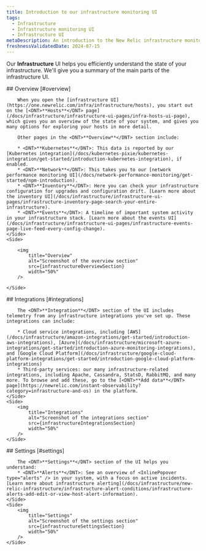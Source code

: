 ```yaml
---
title: Introduction to our infrastructure monitoring UI
tags:
  - Infrastructure
  - Infrastructure monitoring UI
  - Infrastructure UI
metaDescription: An introduction to the New Relic infrastructure monitoring UI pages. 
freshnessValidatedDate: 2024-07-15
---
```





Our <DNT>**Infrastructure**</DNT> UI helps you efficiently understand the state of your infrastructure. We'll give you a summary of the main parts of the infrastructure UI. 

<SideBySide>
    <Side>
        ## Overview [#overview] 

        When you open the [infrastructure UI](https://one.newrelic.com/infra/infrastructure/hosts), you start out on the [<DNT>**Hosts**</DNT> page](/docs/infrastructure/infrastructure-ui-pages/infra-hosts-ui-page), which gives you an overview of the state of your system, and gives you many options for exploring your hosts in more detail. 

        Other pages in the <DNT>**Overview**</DNT> section include: 

        * <DNT>**Kubernetes**</DNT>: This data is reported by our [Kubernetes integration](/docs/kubernetes-pixie/kubernetes-integration/get-started/introduction-kubernetes-integration), if enabled. 
        * <DNT>**Network**</DNT>: This takes you to our [network performance monitoring UI](/docs/network-performance-monitoring/get-started/npm-introduction). 
        * <DNT>**Inventory**</DNT>: Here you can check your infrastructure configuration for upgrades and configuration drift. [Learn more about the inventory UI](/docs/infrastructure/infrastructure-ui-pages/infrastructure-inventory-page-search-your-entire-infrastructure).
        * <DNT>**Events**</DNT>: A timeline of important system activity in your infrastructure stack. [Learn more about the events UI](/docs/infrastructure/infrastructure-ui-pages/infrastructure-events-page-live-feed-every-config-change).
    </Side>
    <Side>

        <img
            title="Overview"
            alt="Screenshot of the overview section"
            src={infrastructureOverviewSection}
            width="50%"
        />

    </Side>
</SideBySide>

<SideBySide>
    <Side>
        ## Integrations [#integrations]

        The <DNT>**Integration**</DNT> section of the UI includes telemetry from any infrastructure integrations you've set up. These integrations can include: 

        * Cloud service integrations, including [AWS](/docs/infrastructure/amazon-integrations/get-started/introduction-aws-integrations), [Azure](/docs/infrastructure/microsoft-azure-integrations/get-started/introduction-azure-monitoring-integrations), and [Google Cloud Platform](/docs/infrastructure/google-cloud-platform-integrations/get-started/introduction-google-cloud-platform-integrations) 
        * Third-party services: our many infrastructure-related integrations, including Apache, Cassandra, StatsD, RabbitMQ, and many more. To browse and add these, go to the [<DNT>**Add data**</DNT> page](https://newrelic.com/instant-observability?category=infrastructure-and-os) in the platform. 
    </Side>
    <Side>
        <img
            title="Integrations"
            alt="Screenshot of the integrations section"
            src={infrastructureIntegrationsSection}
            width="50%"
        />
    </Side>
</SideBySide>

<SideBySide>
    <Side>
        ## Settings [#settings] 

        The <DNT>**Settings**</DNT> section of the UI helps you understand:
        * <DNT>**Alerts**</DNT>: See an overview of <InlinePopover type="alerts" /> in your system, with a focus on active incidents. [Learn more about infrastructure alerting](/docs/infrastructure/new-relic-infrastructure/infrastructure-alert-conditions/infrastructure-alerts-add-edit-or-view-host-alert-information). 
    </Side>
    <Side>
        <img
            title="Settings"
            alt="Screenshot of the settings section"
            src={infrastructureSettingsSection}
            width="50%"
        />
    </Side>
</SideBySide>
